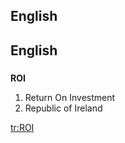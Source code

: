 ==English==

{{see|roi}}
==English==

==={{acronym}}===
'''ROI'''

# Return On Investment
# Republic of Ireland

[[tr:ROI]]
